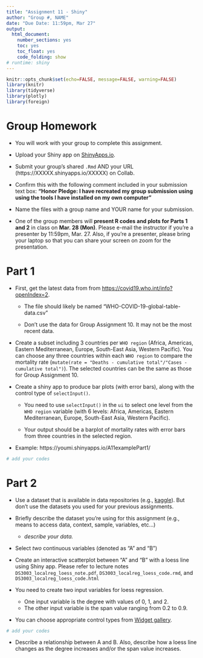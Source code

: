 ```yaml
---
title: "Assignment 11 - Shiny"
author: "Group #, NAME"
date: "Due Date: 11:59pm, Mar 27"
output:
  html_document:
    number_sections: yes
    toc: yes
    toc_float: yes
    code_folding: show
# runtime: shiny    
---
```


```r
knitr::opts_chunk$set(echo=FALSE, message=FALSE, warning=FALSE)
library(knitr)
library(tidyverse)
library(plotly)
library(foreign)
```

# Group Homework 

- You will work with your group to complete this assignment.

- Upload your Shiny app on [ShinyApps.io](https://www.shinyapps.io).

- Submit your group's shared `.Rmd` AND your URL (https://XXXXX.shinyapps.io/XXXXX) on Collab.

- Confirm this with the following comment included in your submission text box: **"Honor Pledge: I have recreated my group submission using using the tools I have installed on my own computer"**
    
- Name the files with a group name and YOUR name for your submission.

- One of the group members will **present R codes and plots for Parts 1 and 2** in class on **Mar. 28 (Mon)**. Please e-mail the instructor if you're a presenter by 11:59pm, Mar. 27. Also, if you're a presenter, please bring your laptop so that you can share your screen on zoom for the presentation.

# Part 1

- First, get the latest data from from [https://covid19.who.int/info?openIndex=2](https://covid19.who.int/info?openIndex=2).
      
   - The file should likely be named "WHO-COVID-19-global-table-data.csv"
      
   - Don't use the data for Group Assignment 10. It may not be the most recent data. 

- Create a subset including 3 countries per `WHO region` (Africa, Americas, Eastern Mediterranean, Europe, South-East Asia, Western Pacific). You can choose any three countries within each `WHO region` to compare the mortality rate (`mutate(rate = "Deaths - cumulative total"/"Cases - cumulative total")`). The selected countries can be the same as those for Group Assignment 10.

- Create a shiny app to produce bar plots (with error bars), along with the control type of `selectInput()`.

     - You need to use `selectInput()` in the `ui` to select one level from the `WHO region` variable (with 6 levels: Africa, Americas, Eastern Mediterranean, Europe, South-East Asia, Western Pacific). 
     
     - Your output should be a barplot of mortality rates with error bars from three countries in the selected region. 

- Example: https://youmi.shinyapps.io/A11examplePart1/

```r
# add your codes 
```

# Part 2

- Use a dataset that is available in data repositories (e.g., [kaggle](https://www.kaggle.com/datasets)). But don't use the datasets you used for your previous assignments.

- Briefly describe the dataset you're using for this assignment (e.g., means to access data, context, sample, variables, etc...)
  
   + *describe your data.*
   
- Select *two* continuous variables (denoted as "A" and "B") 

- Create an interactive scatterplot between "A" and "B" with a loess line using Shiny app. Please refer to lecture notes `DS3003_localreg_loess_note.pdf`, `DS3003_localreg_loess_code.rmd`, and `DS3003_localreg_loess_code.html` 

- You need to create two input variables for loess regression. 

    - One input variable is the degree with values of 0, 1, and 2.
    - The other input variable is the span value ranging from 0.2 to 0.9.
   
- You can choose appropriate control types from [Widget gallery](https://shiny.rstudio.com/gallery/widget-gallery.html).
     
```r
# add your codes 
```

- Describe a relationship between A and B. Also, describe how a loess line changes as the degree increases and/or the span value increases.

